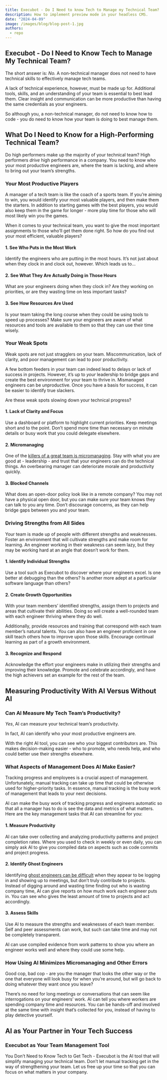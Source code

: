 ```yaml
---
title: Execubot - Do I Need to know Tech to Manage my Technical Team?
description: How to implement preview mode in your headless CMS.
date: "2024-04-09"
image: /images/blog/blog-post-1.jpg
authors:
  - repo
---
```


## Execubot - Do I Need to Know Tech to Manage My Technical Team?

The short answer is: *No.* A non-technical manager does not need to have technical skills to effectively manage tech teams.

A lack of technical experience, however, must be made up for. Additional tools, skills, and an understanding of your team is essential to best lead them. Clear insight and communication can be more productive than having the same credentials as your engineers.

So although you, a non-technical manager, do not need to know how to code - you do need to know how your team is doing to best manage them.

## What Do I Need to Know for a High-Performing Technical Team?

Do high performers make up the majority of your technical team? High performers *drive* high performance in a company. You need to know who your most productive engineers are, where the team is lacking, and where to bring out your team’s strengths.

### Your Most Productive Players

A manager of a tech team is like the coach of a sports team. If you’re aiming to win, you would identify your most valuable players, and then make them the starters. In addition to starting games with the best players, you would also keep them in the game for longer - more play time for those who will most likely win you the games.

When it comes to your technical team, you want to give the most important assignments to those who’ll get them done right. So how do you find out your most efficient, valuable players?

#### 1. See Who Puts in the Most Work

Identify the engineers who are putting in the most hours. It’s not just about when they clock in and clock out, however. Which leads us to…

#### 2. See What They Are Actually Doing in Those Hours

What are your engineers doing when they clock in? Are they working on priorities, or are they wasting time on less important tasks?

#### 3. See How Resources Are Used

Is your team taking the long course when they could be using tools to speed up processes? Make sure your engineers are aware of what resources and tools are available to them so that they can use their time wisely.

### Your Weak Spots

Weak spots are not just stragglers on your team. Miscommunication, lack of clarity, and poor management can lead to poor productivity.

A few bottom feeders in your team can indeed lead to delays or lack of success in projects. However, it’s up to *your* leadership to bridge gaps and create the best environment for your team to thrive in. Mismanaged engineers can be unproductive. Once you have a basis for success, it can be easier to identify true slackers.

Are these weak spots slowing down your technical progress?

#### 1. Lack of Clarity and Focus

Use a dashboard or platform to highlight current priorities. Keep meetings short and to the point. Don’t spend more time than necessary on minute details or busy work that you could delegate elsewhere.

#### 2. Micromanaging

One of the <a href="https://talentbridge.com/blog/charlotte-micromanagement-productivity/" target="_blank" rel="noopener noreferrer" className="font-bold underline">killers of a great team is micromanaging</a>. Stay with what you are good at - leadership - and trust that your engineers can do the technical things. An overbearing manager can deteriorate morale and productivity quickly.

#### 3. Blocked Channels

What does an open-door policy look like in a remote company? You may not have a physical open door, but you can make sure your team knows they can talk to you any time. Don’t discourage concerns, as they can help bridge gaps between you and your team.

### Driving Strengths from All Sides

Your team is made up of people with different strengths and weaknesses. Foster an environment that will cultivate strengths and make room for learning. An engineer working in their weakness can seem lazy, but they may be working hard at an angle that doesn’t work for them.

#### 1. Identify Individual Strengths

Use a tool such as Execubot to discover where your engineers excel. Is one better at debugging than the others? Is another more adept at a particular software language than others?

#### 2. Create Growth Opportunities

With your team members’ identified strengths, assign them to projects and areas that cultivate their abilities. Doing so will create a well-rounded team with each engineer thriving where they do well.

Additionally, provide resources and training that correspond with each team member’s natural talents. You can also have an engineer proficient in one skill teach others how to improve upon those skills. Encourage continual learning as part of a growth environment.

#### 3. Recognize and Respond

Acknowledge the effort your engineers make in utilizing their strengths and improving their knowledge. Promote and celebrate accordingly, and have the high achievers set an example for the rest of the team.

## Measuring Productivity With AI Versus Without AI

### Can AI Measure My Tech Team’s Productivity?

*Yes*, AI can measure your technical team’s productivity.

In fact, AI can identify who your most productive engineers are.

With the right AI tool, you can see who your biggest contributors are. This makes decision-making easier - who to promote, who needs help, and who could better use their strengths elsewhere.

### What Aspects of Management Does AI Make Easier?

Tracking progress and employees is a crucial aspect of management. Unfortunately, manual tracking can take up time that could be otherwise used for higher-priority tasks. In essence, manual tracking is the busy work of management that leads to your next decisions.

AI can make the busy work of tracking progress and engineers automatic so that all a manager has to do is see the data and metrics of what matters. Here are the key management tasks that AI can streamline for you:

#### 1. Measure Productivity

AI can take over collecting and analyzing productivity patterns and project completion rates. Where you used to check in weekly or even daily, you can simply ask AI to give you compiled data on aspects such as code commits and project progress.

#### 2. Identify Ghost Engineers

Identifying <a href="https://x.com/yegordb/status/1859290734257635439" target="_blank" rel="noopener noreferrer" className="font-bold underline">ghost engineers can be difficult</a> when they appear to be logging in and showing up to meetings, but don’t truly contribute to projects. Instead of digging around and wasting time finding out who is wasting company time, AI can give reports on how much work each engineer puts in. You can see who gives the least amount of time to projects and act accordingly.

#### 3. Assess Skills

Use AI to measure the strengths and weaknesses of each team member. Self and peer assessments can work, but such can take time and may not be completely transparent.

AI can use compiled evidence from work patterns to show you where an engineer works well and where they could use some help.

### How Using AI Minimizes Micromanaging and Other Errors

Good cop, bad cop - are you the manager that looks the other way or the one that everyone will look busy for when you’re around, but will go back to doing whatever they want once you leave?

There’s no need for long meetings or conversations that can seem like interrogations on your engineers’ work. AI can tell you where workers are spending company time and resources. You can be hands-off and involved at the same time with insight that’s collected for you, instead of having to play detective yourself.

## AI as Your Partner in Your Tech Success

### Execubot as Your Team Management Tool

You Don’t Need to Know Tech to Get Tech - Execubot is the AI tool that will simplify managing your technical team. Don’t let manual tracking get in the way of strengthening your team. Let us free up your time so that you can focus on what matters in your company.
